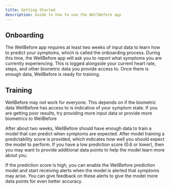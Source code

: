 ```yaml
---
title: Getting Started
description: Guide to how to use the WellBefore app
---
```



## Onboarding

The WellBefore app requires at least two weeks of input data to learn how to predict your symptoms, which is called the onboarding process. During this time, the WellBefore app will ask you to report what symptoms you are currently experiencing. This is logged alongside your current heart rate, steps, and other biometric data you provide access to. Once there is enough data, WellBefore is ready for training.

## Training

<Aside type="caution">WellBefore may not work for everyone. This depends on if the biometric data WellBefore has access to is indicative of your symptom state. If you are getting poor results, try providing more input data or provide more biometrics to WellBefore</Aside>

After about two weeks, WellBefore should have enough data to train a model that can predict when symptoms are expected. After model training a predictability score is provided, which indicates how well you should expect the model to perform. If you have a low prediction score (0.6 or lower), then you may want to provide additional data points to help the model learn more about you.

If the prediction score is high, you can enable the WellBefore prediction model and start receiving alerts when the model is alerted that symptoms may arise. You can give feedback on these alerts to give the model more data points for even better accuracy.

